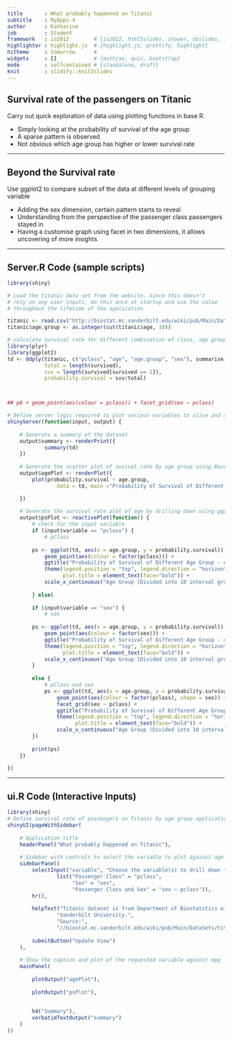 ```yaml
---
title       : What probably happened on Titanic
subtitle    : MyApps-4
author      : Katharine
job         : Student
framework   : io2012        # {io2012, html5slides, shower, dzslides, ...}
highlighter : highlight.js  # {highlight.js, prettify, highlight}
hitheme     : tomorrow      # 
widgets     : []            # {mathjax, quiz, bootstrap}
mode        : selfcontained # {standalone, draft}
knit        : slidify::knit2slides
---
```


## Survival rate of the passengers on Titanic

Carry out quick exploration of data using plotting functions in base R.

- Simply looking at the probability of survival of the age group
- A sparse pattern is observed
- Not obvious which age group has higher or lower survival rate 

---

## Beyond the Survival rate

Use ggplot2 to compare subset of the data at different levels of grouping variable

- Adding the sex dimension, certain pattern starts to reveal
- Understanding from the perspective of the passenger class passengers stayed in
- Having a customise graph using facet in two dimensions, it allows uncovering of more insights

---

## Server.R Code (sample scripts)

```r
library(shiny)

# Load the titanic data set from the website. Since this doesn't
# rely on any user inputs, do this once at startup and use the value
# throughout the lifetime of the application

titanic <- read.csv("http://biostat.mc.vanderbilt.edu/wiki/pub/Main/DataSets/titanic3.csv")
titanic$age.group <- as.integer(cut(titanic$age, 10))

# calculate survival rate for different combination of class, age group, and sex
library(plyr)
library(ggplot2)
td <- ddply(titanic, c("pclass", "age", "age.group", "sex"), summarise,
            total = length(survived),
            svv = length(survived[survived == 1]),
            probability.survival = svv/total)



## p6 + geom_point(aes(colour = pclass)) + facet_grid(sex ~ pclass)

# Define server logic required to plot various variables to slice and dice further to explore the dataset.
shinyServer(function(input, output) {
      
    # Generate a summary of the dataset
    output$summary <- renderPrint({
            summary(td)
    })
    
    # Generate the scatter plot of suvival rate by age group using Base Graphics
    output$agePlot <- renderPlot({
        plot(probability.survival ~ age.group, 
                data = td, main ="Probability of Survival of Different Age Group (Basic Scatter Plot)")

    })
        
    # Generate the survival rate plot of age by drilling down using ggplot2
    output$psPlot <- reactivePlot(function() {
        # check for the input variable
        if (input$variable == "pclass") {
            # pClass
            
        ps <- ggplot(td, aes(x = age.group, y = probability.survival)) + 
            geom_point(aes(colour = factor(pclass))) + 
            ggtitle("Probability of Survival of Different Age Group - drill down (using ggplot2)") +
            theme(legend.position = "top", legend.direction = "horizontal", 
                  plot.title = element_text(face="bold")) +
            scale_x_continuous("Age Group (Divided into 10 interval groups)")
        
        } else(
        
        if (input$variable == "sex") {
            # sex
            
        ps <- ggplot(td, aes(x = age.group, y = probability.survival)) + 
            geom_point(aes(colour = factor(sex))) + 
            ggtitle("Probability of Survival of Different Age Group - drill down (using ggplot)") +
            theme(legend.position = "top", legend.direction = "horizontal", 
                  plot.title = element_text(face="bold")) +
            scale_x_continuous("Age Group (Divided into 10 interval groups)")
        }
        
        else {
            # pClass and sex
            ps <- ggplot(td, aes(x = age.group, y = probability.survival)) + 
                geom_point(aes(colour = factor(pclass), shape = sex)) + 
                facet_grid(sex ~ pclass) + 
                ggtitle("Probability of Survival of Different Age Group - drill down (using ggplot2)") +
                theme(legend.position = "top", legend.direction = "horizontal", 
                      plot.title = element_text(face="bold")) +
                scale_x_continuous("Age Group (Divided into 10 interval groups)")
        })
        
        print(ps)
    })
  
})
```

---

## ui.R Code (Interactive Inputs)

```r
library(shiny)
# Define survival rate of passengers on Titanic by age group application
shinyUI(pageWithSidebar(
    
    # Application title
    headerPanel("What probably happened on Titanic"),
    
    # Sidebar with controls to select the variable to plot against age group
    sidebarPanel(
        selectInput("variable", "Choose the variable(s) to drill down to explore the survival rate of age group further:",
                list("Passenger Class" = "pclass", 
                     "Sex" = "sex", 
                     "Passenger Class and Sex" = "sex ~ pclass")),
        hr(),
    
        helpText("Titanic dataset is from Department of Biostatstics of",
                "Vanderbilt University.",
                "Source:",
                "//biostat.mc.vanderbilt.edu/wiki/pub/Main/DataSets/titanic3.csv"),
        
        submitButton("Update View")
    ),
                
    # Show the caption and plot of the requested variable against mpg
    mainPanel(
        
        plotOutput("agePlot"),
        
        plotOutput("psPlot"),
        
        
        h4("Summary"),
        verbatimTextOutput("summary")
    )
))

```




